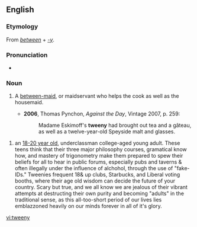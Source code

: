 ==English==

===Etymology===
From ''[[between]]'' + ''[[-y]]''.

===Pronunciation===
* {{IPA|/ˈtwiːni/}}

===Noun===
{{en-noun|tweenies}}

# {{historical}} A [[between-maid]], or maidservant who helps the cook as well as the housemaid.
#* '''2006''', Thomas Pynchon, ''Against the Day'', Vintage 2007, p. 259:
#*: Madame Eskimoff's '''tweeny''' had brought out tea and a gâteau, as well as a twelve-year-old Speyside malt and glasses.

# {{pop culture}} an [[18-20 year old]], underclassman college-aged young adult.  These teens think that their three major philosophy courses, gramatical know how, and mastery of trigonometry make them prepared to spew their beliefs for all to hear in public forums, especially pubs and taverns & often illegally under the influence of alchohol, through the use of "fake-IDs."  Tweenies frequent 18& up clubs, Starbucks, and Liberal voting booths, where their age old wisdom can decide the future of your country.  Scary but true, and we all know we are jealous of their vibrant attempts at destructing their own purity and becoming "adults" in the traditional sense, as this all-too-short period of our lives lies emblazzoned heavily on our minds forever in all of it's glory.

[[vi:tweeny]]